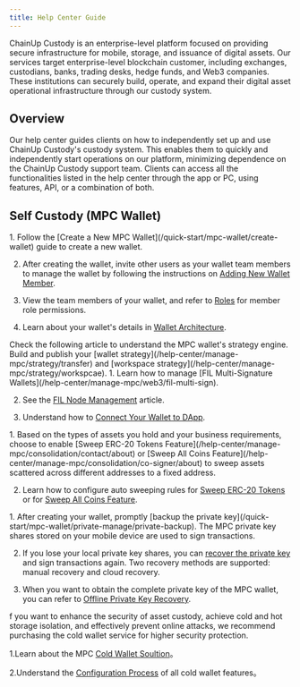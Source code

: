 ```yaml
---
title: Help Center Guide 
---
```


ChainUp Custody is an enterprise-level platform focused on providing secure infrastructure for mobile, storage, and issuance of digital assets. Our services target enterprise-level blockchain customer, including exchanges, custodians, banks, trading desks, hedge funds, and Web3 companies. These institutions can securely build, operate, and expand their digital asset operational infrastructure through our custody system.

##  Overview

Our help center guides clients on how to independently set up and use ChainUp Custody's custody system. This enables them to quickly and independently start operations on our platform, minimizing dependence on the ChainUp Custody support team. Clients can access all the functionalities listed in the help center through the app or PC, using features, API, or a combination of both.

##  Self Custody (MPC Wallet)

<Accordion title="Create and Set Up Your Wallet">
1. Follow the [Create a New MPC Wallet](/quick-start/mpc-wallet/create-wallet) guide to create a new wallet.

2. After creating the wallet, invite other users as your wallet team members to manage the wallet by following the instructions on [Adding New Wallet Member](/help-center/manage-mpc/user-setting/add-user).

3. View the team members of your wallet, and refer to [Roles](/help-center/manage-mpc/user-setting/user-role) for member role permissions.

4. Learn about your wallet's details in [Wallet Architecture](/help-center/manage-mpc/my-wallet/address-format).


</Accordion>

<Accordion title="Set Up Your Strategy Engine">
Check the following article to understand the MPC wallet's strategy engine. Build and publish your [wallet strategy](/help-center/manage-mpc/strategy/transfer) and [workspace strategy](/help-center/manage-mpc/strategy/workspcae).

</Accordion>
<Accordion title="Use Web3 Features">
1. Learn how to manage [FIL Multi-Signature Wallets](/help-center/manage-mpc/web3/fil-multi-sign).

2. See the [FIL Node Management](/help-center/manage-mpc/web3/fil-node) article.

3. Understand how to [Connect Your Wallet to DApp](/help-center/manage-mpc/web3/dapp).

</Accordion>
<Accordion title="Auto Sweeping for your assets">
1. Based on the types of assets you hold and your business requirements, choose to enable [Sweep ERC-20 Tokens Feature](/help-center/manage-mpc/consolidation/contact/about) or [Sweep All Coins Feature](/help-center/manage-mpc/consolidation/co-signer/about) to sweep assets scattered across different addresses to a fixed address.

2. Learn how to configure auto sweeping rules for [Sweep ERC-20 Tokens](/help-center/manage-mpc/consolidation/contact/rules) or for [Sweep All Coins Feature](/help-center/manage-mpc/consolidation/co-signer/rules).

</Accordion>
<Accordion title="Manage Your Wallet Private Key">
1. After creating your wallet, promptly [backup the private key](/quick-start/mpc-wallet/private-manage/private-backup). The MPC private key shares stored on your mobile device are used to sign transactions.

2. If you lose your local private key shares, you can [recover the private key](/quick-start/mpc-wallet/private-manage/private-recover) and sign transactions again. Two recovery methods are supported: manual recovery and cloud recovery.

3. When you want to obtain the complete private key of the MPC wallet, you can refer to [Offline Private Key Recovery](/help-center/manage-mpc/my-wallet/off-line-tool).

</Accordion><Accordion title="Enable Cold Wallet Solution">

f you want to enhance the security of asset custody, achieve cold and hot storage isolation, and effectively prevent online attacks, we recommend purchasing the cold wallet service for higher security protection.

1.Learn about the MPC [Cold Wallet Soultion](/help-center/manage-mpc/coldwallet/coldwalletsolution)。

2.Understand the [Configuration Process](/help-center/manage-mpc/coldwallet/allsteps) of all cold wallet features。


</Accordion>
